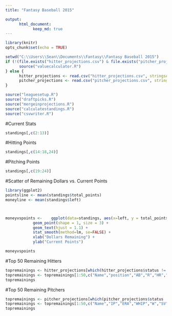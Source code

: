 ```yaml
---
title: "Fantasy Baseball 2015"

output: 
      html_document:
            keep_md: true
---
```

```r
library(knitr)
opts_chunk$set(echo = TRUE)
```


``` r
setwd("C:\\Users\\Sean\\Documents\\Fantasy\\Fantasy Baseball 2015")
if (!(file.exists("hitter_projections.csv") & file.exists("pitcher_projections.csv"))) {
      source("valuecalculator.R")      
} else {
      hitter_projections <- read.csv("hitter_projections.csv", stringsAsFactors = FALSE)
      pitcher_projections <- read.csv("pitcher_projections.csv", stringsAsFactors = FALSE)
}

source("leaguesetup.R")
source("draftpicks.R")
source("mergeinprojections.R")
source("calculatestandings.R")
source("csvwriter.R")
```

#Current Stats
```r
standings[,c(2:13)]
```

#Hitting Points
```r
standings[,c(14:18,24)]
```

#Pitching Points
```r
standings[,c(19:24)]
```

#Scatter of Remaining Dollars vs. Current Points
```r
library(ggplot2)
pointsline <- mean(standings$total_points)
moneyline <- mean(standings$left)



moneyvspoints <-    ggplot(data=standings, aes(x=left, y = total_points, label = rownames(standings))) + 
            geom_point(shape = 1, size = 3) +
            geom_text(hjust = 1.1) +
            stat_smooth(method=lm, se=FALSE) +
            xlab("Dollars Remaining") +
            ylab("Current Points")

moneyvspoints
```


#Top 50 Remaining Hitters
```r
topremainings <- hitter_projections[which(hitter_projections$status != "drafted"),]
topremainings <- topremainings[1:50,c("Name","position","AB","R","HR","SB","RBI","AVG","dollar_value")]
topremainings
```

#Top 50 Remaining Pitchers
```r
topremainings <- pitcher_projections[which(pitcher_projections$status != "drafted"),]
topremainings <- topremainings[1:50,c("Name","IP","ERA","WHIP","W","SV","K","dollar_value")]
topremainings
```
